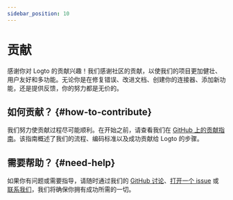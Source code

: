 ```yaml
---
sidebar_position: 10
---
```


# 贡献

感谢你对 Logto 的贡献兴趣！我们感谢社区的贡献，以使我们的项目更加健壮、用户友好和多功能。无论你是在修复错误、改进文档、创建你的连接器、添加新功能，还是提供反馈，你的努力都是无价的。

## 如何贡献？ \{#how-to-contribute}

我们努力使贡献过程尽可能顺利。在开始之前，请查看我们在 [GitHub 上的贡献指南](https://github.com/logto-io/logto/blob/master/.github/CONTRIBUTING.md)。该指南概述了我们的流程、编码标准以及成功贡献给 Logto 的步骤。

## 需要帮助？ \{#need-help}

如果你有问题或需要指导，请随时通过我们的 [GitHub 讨论](https://github.com/logto-io/logto/discussions)、[打开一个 issue](https://github.com/logto-io/logto/issues) 或 [联系我们](https://logto.io/contact)，我们将确保你拥有成功所需的一切。
